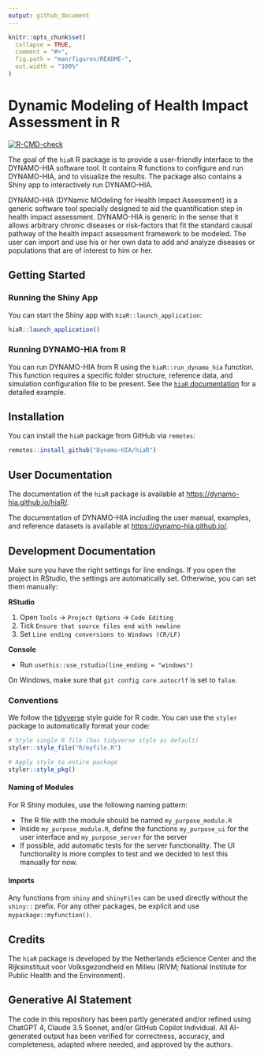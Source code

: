 ---
output: github_document
---

<!-- README.md is generated from README.Rmd. Please edit that file -->

```{r, include = FALSE}
knitr::opts_chunk$set(
  collapse = TRUE,
  comment = "#>",
  fig.path = "man/figures/README-",
  out.width = "100%"
)
```

# Dynamic Modeling of Health Impact Assessment in R

<!-- badges: start -->
[![R-CMD-check](https://github.com/Dynamo-HIA/hiaR/actions/workflows/R-CMD-check.yaml/badge.svg)](https://github.com/Dynamo-HIA/hiaR/actions/workflows/R-CMD-check.yaml)
<!-- badges: end -->

The goal of the `hiaR` R package is to provide a user-friendly interface to the DYNAMO-HIA software tool. It contains R functions to configure and run DYNAMO-HIA, and to visualize the results. The package also contains a Shiny app to interactively run DYNAMO-HIA.

DYNAMO-HIA (DYNamic MOdeling for Health Impact Assessment) is
a generic software tool specially designed to aid the quantification
step in health impact assessment. DYNAMO-HIA is generic in the sense
that it allows arbitrary chronic diseases or risk-factors that fit the
standard causal pathway of the health impact assessment framework to
be modeled. The user can import and use his or her own data to add and
analyze diseases or populations that are of interest to him or her.

## Getting Started
### Running the Shiny App

You can start the Shiny app with `hiaR::launch_application`:
```r
hiaR::launch_application()
```

### Running DYNAMO-HIA from R

You can run DYNAMO-HIA from R using the `hiaR::run_dynamo_hia` function. This function requires a specific folder structure, reference data, and simulation configuration file to be present. See the [`hiaR` documentation](https://dynamo-hia.github.io/hiaR/docs/articles/example.html) for a detailed example.

## Installation

You can install the `hiaR` package from GitHub via `remotes`:

```r
remotes::install_github("Dynamo-HIA/hiaR")
```

## User Documentation

The documentation of the `hiaR` package is available at [https://dynamo-hia.github.io/hiaR/](https://dynamo-hia.github.io/hiaR/).

The documentation of DYNAMO-HIA including the user manual, examples, and reference datasets is available at [https://dynamo-hia.github.io/](https://dynamo-hia.github.io/).

## Development Documentation

Make sure you have the right settings for line endings. If you open the project in RStudio, the settings are automatically set. Otherwise, you can set them manually:

**RStudio**

1. Open `Tools` $\rightarrow$ `Project Options` $\rightarrow$ `Code Editing`
2. Tick `Ensure that source files end with newline`
3. Set `Line ending conversions to Windows (CR/LF)` 

**Console**

- Run `usethis::use_rstudio(line_ending = "windows")`

On Windows, make sure that `git config core.autocrlf` is set to `false`.

### Conventions

We follow the [tidyverse](https://style.tidyverse.org/) style guide for R code. You can use the `styler` package to automatically format your code:

```r
# Style single R file (has tidyverse style as default)
styler::style_file("R/myfile.R")

# Apply style to entire package
styler::style_pkg()
```

#### Naming of Modules

For R Shiny modules, use the following naming pattern:

- The R file with the module should be named `my_purpose_module.R`
- Inside `my_purpose_module.R`, define the functions `my_purpose_ui` for the user interface and `my_purpose_server` for the server
- If possible, add automatic tests for the server functionality. The UI functionality is more complex to test and we decided to test this manually for now.

#### Imports

Any functions from `shiny` and `shinyFiles` can be used directly without the `shiny::` prefix.
For any other packages, be explicit and use `mypackage::myfunction()`.

## Credits

The `hiaR` package is developed by the Netherlands eScience Center and the Rijksinstituut voor Volksgezondheid en Milieu (RIVM; National Institute for Public Health and the Environment).

## Generative AI Statement

The code in this repository has been partly generated and/or refined using
ChatGPT 4, Claude 3.5 Sonnet, and/or GitHub Copilot Individual. All AI-generated output has been verified for correctness,
accuracy, and completeness, adapted where needed, and approved by the authors.
